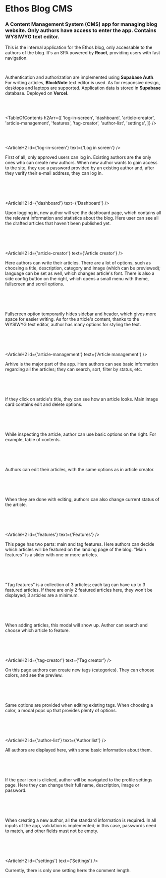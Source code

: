 

# Ethos Blog CMS

### A Content Management System (CMS) app for managing blog website. Only authors have access to enter the app. Contains WYSIWYG text editor.

<HeroImage image={EthosCMSImg} title="Ethos Blog CMS" />

This is the internal application for the Ethos blog, only accessable to the authors of the blog. It's an SPA powered by **React**, providing users with fast navigation.

<br />

Authentication and authorization are implemented using **Supabase Auth**. For writing
articles, **BlockNote** text editor is used. As for responsive design, desktops and
laptops are supported. Application data is stored in **Supabase** database. Deployed
on **Vercel**.

<br />
<br />

<TableOfContents
   h2Arr={[
      'log-in-screen',
      'dashboard',
      'article-creator',
      'article-management',
      'features',
      'tag-creator',
      'author-list',
      'settings',
   ]}
/>

<br />
<br />

<ArticleH2 id={'log-in-screen'} text={'Log in screen'} />

First of all, only approved users can log in. Existing authors are the only ones who can create new authors. When new author wants to gain access to the site, they use a password provided by an existing author and, after they verify their e-mail address, they can log in.

<br />

<ArticleImage image={CmsImg1} alt="Log in screen" />

<br />
<br />

<ArticleH2 id={'dashboard'} text={'Dashboard'} />

Upon logging in, new author will see the dashboard page, which contains all the relevant information and statistics about the blog. Here user can see all the drafted articles that haven't been published yet.

<br />

<ArticleImage image={CmsImg2} alt="Dashboard" />

<br />
<br />

<ArticleH2 id={'article-creator'} text={'Article creator'} />

Here authors can write their articles. There are a lot of options, such as choosing a title, description, category and image (which can be previewed); language can be set as well, which changes article's font. There is also a side config button on the right, which opens a small menu with theme, fullscreen and scroll options.

<br />

<ArticleImage image={CmsImg3} alt="Article creator" />

<br />
<br />

Fullscreen option temporarily hides sidebar and header, which gives more space for easier writing. As for the article's content, thanks to the WYSIWYG text editor, author has many options for styling the text.

<br />

<ArticleImage image={CmsImg4} alt="Article creator" />

<br />
<br />

<ArticleH2 id={'article-management'} text={'Article management'} />

Arhive is the major part of the app. Here authors can see basic information regarding all the articles; they can search, sort, filter by status, etc.

<br />

<ArticleImage image={CmsImg5} alt="Archive" />

<br />
<br />

If they click on article's title, they can see how an article looks. Main image card contains edit and delete options.

<br />

<ArticleImage image={CmsImg6} alt="Article page" />

<br />
<br />

While inspecting the article, author can use basic options on the right. For example, table of contents.

<br />

<ArticleImage image={CmsImg7} alt="Article page options" />

<br />
<br />

Authors can edit their articles, with the same options as in article creator.

<br />

<ArticleImage image={CmsImg8} alt="Article edit page" />

<br />
<br />

When they are done with editing, authors can also change current status of the article.

<br />

<ArticleImage image={CmsImg9} alt="Article edit page" />

<br />
<br />

<ArticleH2 id={'features'} text={'Features'} />

This page has two parts: main and tag features. Here authors can decide which articles will be featured on the landing page of the blog. "Main features" is a slider with one or more articles.

<br />

<ArticleImage image={CmsImg10} alt="Main features" />

<br />
<br />

"Tag features" is a collection of 3 articles; each tag can have up to 3 featured articles. If there are only 2 featured articles here, they won't be displayed; 3 articles are a minimum.

<br />

<ArticleImage image={CmsImg11} alt="Tag features" />

<br />
<br />

When adding articles, this modal will show up. Author can search and choose which article to feature.

<br />

<ArticleImage image={CmsImg12} alt="Feature modal" />

<br />
<br />

<ArticleH2 id={'tag-creator'} text={'Tag creator'} />

On this page authors can create new tags (categories). They can choose colors, and see the preview.

<br />

<ArticleImage image={CmsImg13} alt="Tag creator" />

<br />
<br />

Same options are provided when editing existing tags. When choosing a color, a modal pops up that provides plenty of options.

<br />

<ArticleImage image={CmsImg14} alt="Tag edit" />

<br />
<br />

<ArticleH2 id={'author-list'} text={'Author list'} />

All authors are displayed here, with some basic information about them.

<br />

<ArticleImage image={CmsImg15} alt="Authors page" />

<br />
<br />

If the gear icon is clicked, author will be navigated to the profile settings page. Here they can change their full name, description, image or password.

<br />

<ArticleImage image={CmsImg16} alt="Profile edit" />

<br />
<br />

When creating a new author, all the standard information is required. In all inputs of the app, validation is implemented; in this case, passwords need to match, and other fields must not be empty.

<br />

<ArticleImage image={CmsImg17} alt="Author creator" />

<br />
<br />

<ArticleH2 id={'settings'} text={'Settings'} />

Currently, there is only one setting here: the comment length.

<br />

<ArticleImage image={CmsImg18} alt="Settings" />
